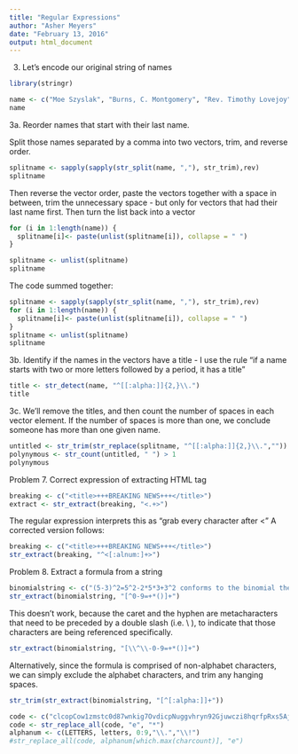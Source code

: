 ```yaml
---
title: "Regular Expressions"
author: "Asher Meyers"
date: "February 13, 2016"
output: html_document
---
```


3. Let's encode our original string of names

```r
library(stringr)

name <- c("Moe Szyslak", "Burns, C. Montgomery", "Rev. Timothy Lovejoy", "Ned Flanders", "Simpson, Homer", "Dr. Julius Hibbert")
name
```

3a. Reorder names that start with their last name.


Split those names separated by a comma into two vectors, trim, and reverse order.
```r
splitname <- sapply(sapply(str_split(name, ","), str_trim),rev)
splitname
```

Then reverse the vector order, paste the vectors together with a space in between, trim the unnecessary space - but only for vectors that had their last name first. Then turn the list back into a vector
```r

for (i in 1:length(name)) {
  splitname[i]<- paste(unlist(splitname[i]), collapse = " ")
}

splitname <- unlist(splitname)
splitname

```

The code summed together:

```r
splitname <- sapply(sapply(str_split(name, ","), str_trim),rev)
for (i in 1:length(name)) {
  splitname[i]<- paste(unlist(splitname[i]), collapse = " ")
}
splitname <- unlist(splitname)
splitname

```

3b. Identify if the names in the vectors have a title - I use the rule "if a name starts with two or more letters followed by a period, it has a title"
```r
title <- str_detect(name, "^[[:alpha:]]{2,}\\.")
title
```

3c. We'll remove the titles, and then count the number of spaces in each vector element. If the number of spaces is more than one, we conclude someone has more than one given name.
```r
untitled <- str_trim(str_replace(splitname, "^[[:alpha:]]{2,}\\.",""))
polynymous <- str_count(untitled, " ") > 1
polynymous
```


Problem 7. Correct expression of extracting HTML tag
```r
breaking <- c("<title>+++BREAKING NEWS+++</title>")
extract <- str_extract(breaking, "<.+>")
```

The regular expression interprets this as "grab every character after  <"
A corrected version follows:

```r
breaking <- c("<title>+++BREAKING NEWS+++</title>")
str_extract(breaking, "^<[:alnum:]+>")
```

Problem 8. Extract a formula from a string

```r
binomialstring <- c("(5-3)^2=5^2-2*5*3+3^2 conforms to the binomial theorem")
str_extract(binomialstring, "[^0-9=+*()]+")
```

This doesn't work, because the caret and the hyphen are metacharacters that need to be preceded by a double slash (i.e. \\ ), to indicate that those characters are being referenced specifically.

```r
str_extract(binomialstring, "[\\^\\-0-9=+*()]+")
```

Alternatively, since the formula is comprised of non-alphabet characters, we can simply exclude the alphabet characters, and trim any hanging spaces.
```r
str_trim(str_extract(binomialstring, "[^[:alpha:]]+"))
```

```r
code <- c("clcopCow1zmstc0d87wnkig7OvdicpNuggvhryn92Gjuwczi8hqrfpRxs5Aj5dwpn0TanwoUwisdij7Lj8kpf03AT5Idr3coc0bt7yczjatOaootj55t3Nj3ne6c4Sfek.r1w1YwwojigOd6vrfUrbz2.2bkAnbhzgv4R9i05zEcrop.wAgnb.SqoU65fPa1otfb7wEm24k6t3sR9zqe5fy89n6Nd5t9kc4fE905gmc4Rgxo5nhDk!gr")
code <- str_replace_all(code, "e", "*")
alphanum <- c(LETTERS, letters, 0:9,"\\.","\\!")
#str_replace_all(code, alphanum[which.max(charcount)], "e")

```
